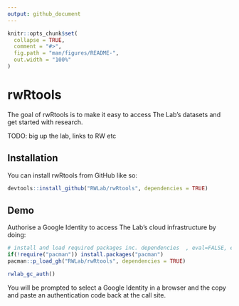 ```yaml
---
output: github_document
---
```


<!-- README.md is generated from README.Rmd. Please edit that file -->

```r
knitr::opts_chunk$set(
  collapse = TRUE,
  comment = "#>",
  fig.path = "man/figures/README-",
  out.width = "100%"
)
```

# rwRtools

<!-- badges: start -->
<!-- badges: end -->

The goal of rwRtools is to make it easy to access The Lab's datasets and get started with research. 

TODO: big up the lab, links to RW etc

## Installation

You can install rwRtools from GitHub like so:

``` r
devtools::install_github("RWLab/rwRtools", dependencies = TRUE)
```

## Demo

Authorise a Google Identity to access The Lab's cloud infrastructure by doing:

```r
# install and load required packages inc. dependencies  , eval=FALSE, echo=TRUE
if(!require("pacman")) install.packages("pacman")
pacman::p_load_gh("RWLab/rwRtools", dependencies = TRUE)

rwlab_gc_auth()
```

You will be prompted to select a Google Identity in a browser and the copy and paste an authentication code back at the call site.
